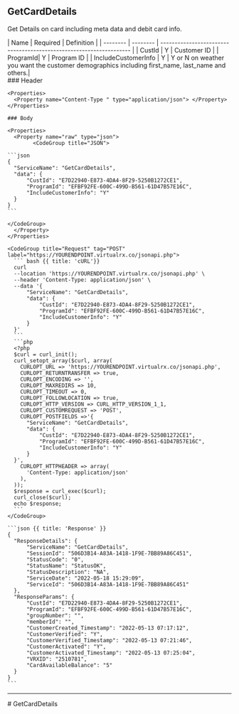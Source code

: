 ## GetCardDetails
Get Details on card including meta data and debit card info.

<div>
| Name     | Required | Definition                                                          |
| -------- | -------- | ------------------------------------------------------------------- |
| CustId   | Y        | Customer ID                                                         |
| ProgramId| Y        | Program ID                                                          |
| IncludeCustomerInfo  | Y        | Y or N on weather you want the customer demographics including first_name, last_name and others.|
</div>

<Row>
  <Col>
    ### Header

    <Properties>
      <Property name="Content-Type " type="application/json"> </Property>
    </Properties>

    ### Body

    <Properties>
      <Property name="raw" type="json">
            <CodeGroup title="JSON">

    ```json
    {
      "ServiceName": "GetCardDetails",
      "data": {
          "CustId": "E7D22940-E873-4DA4-8F29-5250B1272CE1",
          "ProgramId": "EFBF92FE-600C-499D-B561-61D47B57E16C",
          "IncludeCustomerInfo": "Y"
      }
    }
    ```

    </CodeGroup>
      </Property>
    </Properties>

  </Col>
  <Col sticky>

    <CodeGroup title="Request" tag="POST" label="https://YOURENDPOINT.virtualrx.co/jsonapi.php">
      ``` bash {{ title: 'cURL'}}
      curl
      --location 'https://YOURENDPOINT.virtualrx.co/jsonapi.php' \
      --header 'Content-Type: application/json' \
      --data '{
          "ServiceName": "GetCardDetails",
          "data": {
              "CustId": "E7D22940-E873-4DA4-8F29-5250B1272CE1",
              "ProgramId": "EFBF92FE-600C-499D-B561-61D47B57E16C",
              "IncludeCustomerInfo": "Y"
          }
      }'
      ```
      ```php
      <?php
      $curl = curl_init();
      curl_setopt_array($curl, array(
        CURLOPT_URL => 'https://YOURENDPOINT.virtualrx.co/jsonapi.php',
        CURLOPT_RETURNTRANSFER => true,
        CURLOPT_ENCODING => '',
        CURLOPT_MAXREDIRS => 10,
        CURLOPT_TIMEOUT => 0,
        CURLOPT_FOLLOWLOCATION => true,
        CURLOPT_HTTP_VERSION => CURL_HTTP_VERSION_1_1,
        CURLOPT_CUSTOMREQUEST => 'POST',
        CURLOPT_POSTFIELDS =>'{
          "ServiceName": "GetCardDetails",
          "data": {
              "CustId": "E7D22940-E873-4DA4-8F29-5250B1272CE1",
              "ProgramId": "EFBF92FE-600C-499D-B561-61D47B57E16C",
              "IncludeCustomerInfo": "Y"
          }
      }',
        CURLOPT_HTTPHEADER => array(
          'Content-Type: application/json'
        ),
      ));
      $response = curl_exec($curl);
      curl_close($curl);
      echo $response;
      ```
    </CodeGroup>

    ```json {{ title: 'Response' }}
    {
      "ResponseDetails": {
          "ServiceName": "GetCardDetails",
          "SessionId": "506D3B14-A83A-1418-1F9E-7BB89A86C451",
          "StatusCode": "0",
          "StatusName": "StatusOK",
          "StatusDescription": "NA",
          "ServiceDate": "2022-05-18 15:29:09",
          "ServiceId": "506D3B14-A83A-1418-1F9E-7BB89A86C451"
      },
      "ResponseParams": {
          "CustId": "E7D22940-E873-4DA4-8F29-5250B1272CE1",
          "ProgramId": "EFBF92FE-600C-499D-B561-61D47B57E16C",
          "groupNumber": "",
          "memberId": "",
          "CustomerCreated_Timestamp": "2022-05-13 07:17:12",
          "CustomerVerified": "Y",
          "CustomerVerified_Timestamp": "2022-05-13 07:21:46",
          "CustomerActivated": "Y",
          "CustomerActivated_Timestamp": "2022-05-13 07:25:04",
          "VRXID": "2510781",
          "CardAvailableBalance": "5"
      }
    }
    ```

  </Col>
</Row>

---
<div style={{display : 'none'}}>
# GetCardDetails
</div>